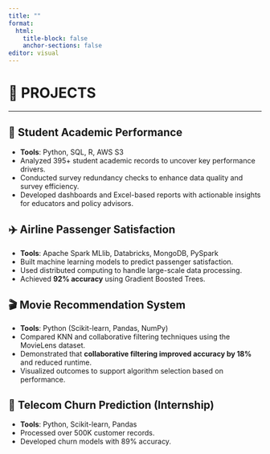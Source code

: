 ```yaml
---
title: ""
format:
  html:
    title-block: false
    anchor-sections: false
editor: visual
---
```


# 💼 PROJECTS

---

## 📘 Student Academic Performance

-   **Tools**: Python, SQL, R, AWS S3
-   Analyzed 395+ student academic records to uncover key performance drivers.
-   Conducted survey redundancy checks to enhance data quality and survey efficiency.
-   Developed dashboards and Excel-based reports with actionable insights for educators and policy advisors.

## ✈️ Airline Passenger Satisfaction

-   **Tools**: Apache Spark MLlib, Databricks, MongoDB, PySpark
-   Built machine learning models to predict passenger satisfaction.
-   Used distributed computing to handle large-scale data processing.
-   Achieved **92% accuracy** using Gradient Boosted Trees.

## 🎬 Movie Recommendation System

-   **Tools**: Python (Scikit-learn, Pandas, NumPy)
-   Compared KNN and collaborative filtering techniques using the MovieLens dataset.
-   Demonstrated that **collaborative filtering improved accuracy by 18%** and reduced runtime.
-   Visualized outcomes to support algorithm selection based on performance.

## 📡 Telecom Churn Prediction (Internship)

-   **Tools**: Python, Scikit-learn, Pandas
-   Processed over 500K customer records.
-   Developed churn models with 89% accuracy.

